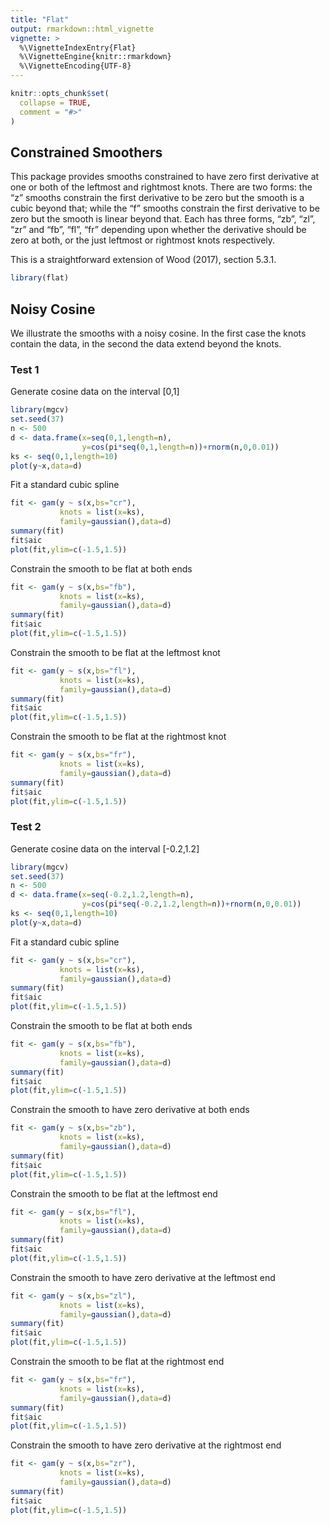 ```yaml
---
title: "Flat"
output: rmarkdown::html_vignette
vignette: >
  %\VignetteIndexEntry{Flat}
  %\VignetteEngine{knitr::rmarkdown}
  %\VignetteEncoding{UTF-8}
---
```


```r
knitr::opts_chunk$set(
  collapse = TRUE,
  comment = "#>"
)
```

## Constrained Smoothers

This package provides smooths constrained to have zero first derivative at one
or both of the leftmost and rightmost knots.  There are two forms: the "z"
smooths constrain the first derivative to be zero but the smooth is a cubic
beyond that; while the "f" smooths constrain the first derivative to be zero but
the smooth is linear beyond that.  Each has three forms, "zb", "zl", "zr" and
"fb", "fl", "fr" depending upon whether the derivative should be zero at both,
or the just leftmost or rightmost knots respectively.

This is a straightforward extension of Wood (2017), section 5.3.1.

```r
library(flat)
```

## Noisy Cosine

We illustrate the smooths with a noisy cosine.  In the first case the knots
contain the data, in the second the data extend beyond the knots.

### Test 1

Generate cosine data on the interval [0,1]
```r
library(mgcv)
set.seed(37)
n <- 500
d <- data.frame(x=seq(0,1,length=n),
                y=cos(pi*seq(0,1,length=n))+rnorm(n,0,0.01))
ks <- seq(0,1,length=10)
plot(y~x,data=d)
```

Fit a standard cubic spline
```r
fit <- gam(y ~ s(x,bs="cr"),
           knots = list(x=ks),
           family=gaussian(),data=d)
summary(fit)
fit$aic
plot(fit,ylim=c(-1.5,1.5))
```

Constrain the smooth to be flat at both ends
```r
fit <- gam(y ~ s(x,bs="fb"),
           knots = list(x=ks),
           family=gaussian(),data=d)
summary(fit)
fit$aic
plot(fit,ylim=c(-1.5,1.5))
```


Constrain the smooth to be flat at the leftmost knot
```r
fit <- gam(y ~ s(x,bs="fl"),
           knots = list(x=ks),
           family=gaussian(),data=d)
summary(fit)
fit$aic
plot(fit,ylim=c(-1.5,1.5))
```

Constrain the smooth to be flat at the rightmost knot
```r
fit <- gam(y ~ s(x,bs="fr"),
           knots = list(x=ks),
           family=gaussian(),data=d)
summary(fit)
fit$aic
plot(fit,ylim=c(-1.5,1.5))
```


### Test 2

Generate cosine data on the interval [-0.2,1.2]
```r
library(mgcv)
set.seed(37)
n <- 500
d <- data.frame(x=seq(-0.2,1.2,length=n),
                y=cos(pi*seq(-0.2,1.2,length=n))+rnorm(n,0,0.01))
ks <- seq(0,1,length=10)
plot(y~x,data=d)
```

Fit a standard cubic spline
```r
fit <- gam(y ~ s(x,bs="cr"),
           knots = list(x=ks),
           family=gaussian(),data=d)
summary(fit)
fit$aic
plot(fit,ylim=c(-1.5,1.5))
```

Constrain the smooth to be flat at both ends
```r
fit <- gam(y ~ s(x,bs="fb"),
           knots = list(x=ks),
           family=gaussian(),data=d)
summary(fit)
fit$aic
plot(fit,ylim=c(-1.5,1.5))
```

Constrain the smooth to have zero derivative at both ends
```r
fit <- gam(y ~ s(x,bs="zb"),
           knots = list(x=ks),
           family=gaussian(),data=d)
summary(fit)
fit$aic
plot(fit,ylim=c(-1.5,1.5))
```

Constrain the smooth to be flat at the leftmost end
```r
fit <- gam(y ~ s(x,bs="fl"),
           knots = list(x=ks),
           family=gaussian(),data=d)
summary(fit)
fit$aic
plot(fit,ylim=c(-1.5,1.5))
```

Constrain the smooth to have zero derivative at the leftmost end
```r
fit <- gam(y ~ s(x,bs="zl"),
           knots = list(x=ks),
           family=gaussian(),data=d)
summary(fit)
fit$aic
plot(fit,ylim=c(-1.5,1.5))
```


Constrain the smooth to be flat at the rightmost end
```r
fit <- gam(y ~ s(x,bs="fr"),
           knots = list(x=ks),
           family=gaussian(),data=d)
summary(fit)
fit$aic
plot(fit,ylim=c(-1.5,1.5))
```

Constrain the smooth to have zero derivative at the rightmost end
```r
fit <- gam(y ~ s(x,bs="zr"),
           knots = list(x=ks),
           family=gaussian(),data=d)
summary(fit)
fit$aic
plot(fit,ylim=c(-1.5,1.5))
```
